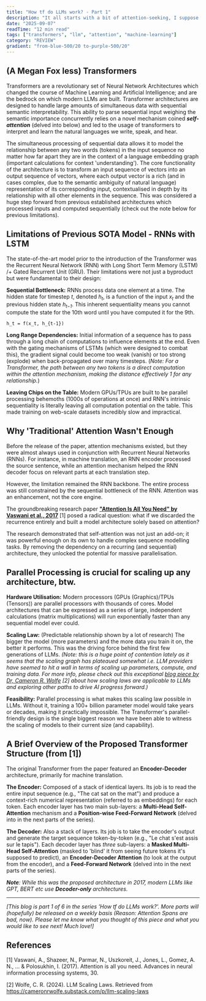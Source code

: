 ```yaml
---
title: "How tf do LLMs work? - Part 1"
description: "It all starts with a bit of attention-seeking, I suppose."
date: "2025-09-07"
readTime: "12 min read"
tags: ["transformers", "llm", "attention", "machine-learning"]
category: "REVIEW"
gradient: "from-blue-500/20 to-purple-500/20"
---
```

## (A Megan Fox less) Transformers


Transformers are a revolutionary set of Neural Network Architectures which changed the course of Machine Learning and Artificial Intelligence; and are the bedrock on which modern LLMs are built. Transformer architectures are designed to handle large amounts of simultaneous data with sequential semantic interpretability. This ability to parse sequential input weighing the semantic importance concurrently relies on a novel mechanism coined ***self-attention*** (delved into below) and led to the usage of transformers to interpret and learn the natural languages we write, speak, and hear.

The simultaneous processing of sequential data allows it to model the relationship between any two words (tokens) in the input sequence no matter how far apart they are in the context of a language embedding graph (important calculations for context 'understanding'). The core functionality of the architecture is to transform an input sequence of vectors into an output sequence of vectors, where each output vector is a rich (and in cases complex, due to the semantic ambiguity of natural language) representation of its corresponding input, contextualised in depth by its relationship with all other elements in the sequence. This was considered a huge step forward from previous established architectures which processed inputs and computed sequentially (check out the note below for previous limitations).


## Limitations of Previous SOTA Model - RNNs with LSTM

The state-of-the-art model prior to the introduction of the Transformer was the Recurrent Neural Network (RNN) with Long Short Term Memory (LSTM) /+ Gated Recurrent Unit (GRU). Their limitations were not just a byproduct but were fundamental to their design:

**Sequential Bottleneck:** RNNs process data one element at a time. The hidden state for timestep *t*, denoted *h<sub>t</sub>*, is a function of the input *x<sub>t</sub>* and the previous hidden state *h<sub>t−1</sub>*. This inherent sequentiality means you cannot compute the state for the 10th word until you have computed it for the 9th.

```
h_t = f(x_t, h_{t-1})
```

**Long Range Dependencies:** Initial information of a sequence has to pass through a long chain of computations to influence elements at the end. Even with the gating mechanisms of LSTMs (which were designed to combat this), the gradient signal could become too weak (vanish) or too strong (explode) when back-propagated over many timesteps. (*Note: For a Transformer, the path between any two tokens is a direct computation within the attention mechanism, making the distance effectively 1 for any relationship.*)

**Leaving Chips on the Table:** Modern GPUs/TPUs are built to be parallel processing behemoths (1000s of operations at once) and RNN's intrinsic sequentiality is literally leaving all computation potential on the table. This made training on web-scale datasets incredibly slow and impractical.

## Why 'Traditional' Attention Wasn't Enough

Before the release of the paper, attention mechanisms existed, but they were almost always used in conjunction with Recurrent Neural Networks (RNNs). For instance, in machine translation, an RNN encoder processed the source sentence, while an attention mechanism helped the RNN decoder focus on relevant parts at each translation step.

However, the limitation remained the RNN backbone. The entire process was still constrained by the sequential bottleneck of the RNN. Attention was an enhancement, not the core engine.

The groundbreaking research paper [**"Attention Is All You Need" by Vaswani et al., 2017**](https://arxiv.org/pdf/1706.03762) [1] posed a radical question: what if we discarded the recurrence entirely and built a model architecture solely based on attention?

The research demonstrated that self-attention was not just an add-on; it was powerful enough on its own to handle complex sequence modelling tasks. By removing the dependency on a recurring (and sequential) architecture, they unlocked the potential for massive parallelisation.

## Parallel Processing is crucial for scaling up any architecture, btw.

**Hardware Utilisation:** Modern processors (GPUs (Graphics)/TPUs (Tensors)) are parallel processors with thousands of cores. Model architectures that can be expressed as a series of large, independent calculations (matrix multiplications) will run exponentially faster than any sequential model ever could.

**Scaling Law:** (Predictable relationship shown by a lot of research) The bigger the model (more parameters) and the more data you train it on, the better it performs. This was the driving force behind the first few generations of LLMs. *(Note: this is a huge point of contention lately as it seems that the scaling graph has plateaued somewhat i.e. LLM providers have seemed to hit a wall in terms of scaling up parameters, compute, and training data. For more info, please check out this exceptional [blog piece by Dr, Cameron R. Wolfe](https://cameronrwolfe.substack.com/p/llm-scaling-laws) [2] about how scaling laws are applicable to LLMs and exploring other paths to drive AI progress forward.)*

**Feasibility:** Parallel processing is what makes this scaling law possible in LLMs. Without it, training a 100+ billion parameter model would take years or decades, making it practically impossible. The Transformer's parallel-friendly design is the single biggest reason we have been able to witness the scaling of models to their current size (and capability).

## A Brief Overview of the Proposed Transformer Structure (from [1])

The original Transformer from the paper featured an **Encoder-Decoder** architecture, primarily for machine translation.

**The Encoder:** Composed of a stack of identical layers. Its job is to read the entire input sequence (e.g., "The cat sat on the mat") and produce a context-rich numerical representation (referred to as embeddings) for each token. Each encoder layer has two main sub-layers: a **Multi-Head Self-Attention** mechanism and a **Position-wise Feed-Forward Network** (delved into in the next parts of the series).

**The Decoder:** Also a stack of layers. Its job is to take the encoder's output and generate the target sequence token-by-token (e.g., "Le chat s'est assis sur le tapis"). Each decoder layer has *three* sub-layers: a **Masked Multi-Head Self-Attention** (masked to 'blind' it from seeing future tokens it's supposed to predict), an **Encoder-Decoder Attention** (to look at the output from the encoder), and a **Feed-Forward Network** (delved into in the next parts of the series).

***Note**: While this was the proposed architecture in 2017, modern LLMs like GPT, BERT etc use **Decoder-only** architectures.*

---

*[This blog is part 1 of 6 in the series 'How tf do LLMs work?'. More parts will (hopefully) be released on a weekly basis (Reason: Attention Spans are bad, now). Please let me know what you thought of this piece and what you would like to see next! Much love!]*

## References

[1] Vaswani, A., Shazeer, N., Parmar, N., Uszkoreit, J., Jones, L., Gomez, A. N., ... & Polosukhin, I. (2017). Attention is all you need. Advances in neural information processing systems, 30.

[2] Wolfe, C. R. (2024). LLM Scaling Laws. Retrieved from https://cameronrwolfe.substack.com/p/llm-scaling-laws